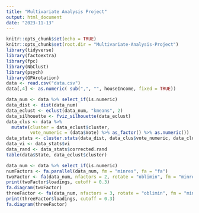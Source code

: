```yaml
---
title: "Multivariate Analysis Project"
output: html_document
date: "2023-11-13"
---
```


```r
knitr::opts_chunk$set(echo = TRUE)
knitr::opts_chunk$set(root.dir = "Multivariate-Analysis-Project")
library(tidyverse)
library(factoextra)
library(fpc)
library(NbClust)
library(psych)
library(GPArotation)
data <- read.csv("data.csv")
data[,4] <- as.numeric( sub(",", "", houseIncome, fixed = TRUE))
```

```r
data_num <- data %>% select_if(is.numeric)
data_dist <- dist(data_num)
data_eclust <- eclust(data_num, "kmeans", 2)
data_silhouette <- fviz_silhouette(data_eclust)
data_clus <- data %>% 
  mutate(cluster = data_eclust$cluster, 
         vote_numeric = (data$Vote) %>% as_factor() %>% as.numeric())
data_stats <- cluster.stats(data_dist, data_clus$vote_numeric, data_clus$cluster)
data_vi <- data_stats$vi
data_rand <- data_stats$corrected.rand
table(data$State, data_eclust$cluster)
```

```r
data_num <- data %>% select_if(is.numeric)
numFactors <- fa.parallel(data_num, fm = "minres", fa = "fa")
twoFactor <- fa(data_num, nfactors = 2, rotate = "oblimin", fm = "minres")
print(twoFactor$loadings, cutoff = 0.3)
fa.diagram(twoFactor)
threeFactor <- fa(data_num, nfactors = 3, rotate = "oblimin", fm = "minres")
print(threeFactor$loadings, cutoff = 0.3)
fa.diagram(threeFactor)
```